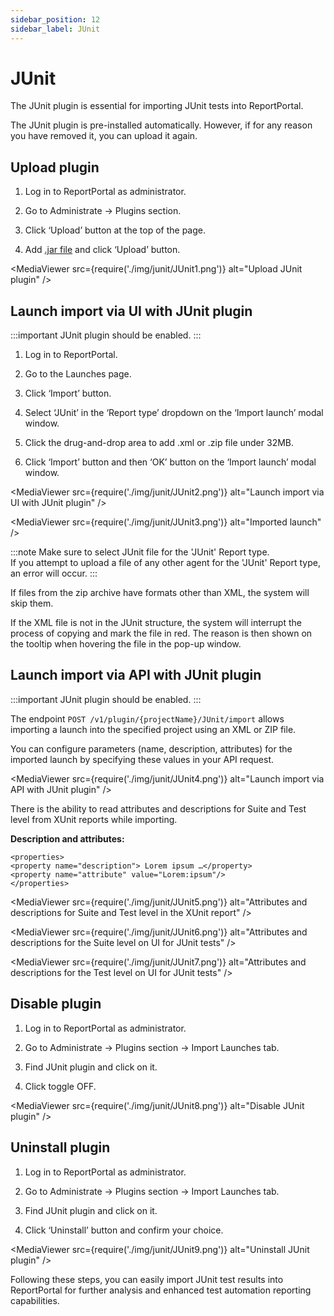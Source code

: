 ```yaml
---
sidebar_position: 12
sidebar_label: JUnit
---
```


# JUnit

The JUnit plugin is essential for importing JUnit tests into ReportPortal.

The JUnit plugin is pre-installed automatically. However, if for any reason you have removed it, you can upload it again.

## Upload plugin

1. Log in to ReportPortal as administrator.

2. Go to Administrate -> Plugins section.

3. Click ‘Upload’ button at the top of the page.

4. Add [.jar file](https://github.com/reportportal/plugin-import-junit/packages) and click ‘Upload’ button.

<MediaViewer src={require('./img/junit/JUnit1.png')} alt="Upload JUnit plugin" />

## Launch import via UI with JUnit plugin

:::important
JUnit plugin should be enabled.
:::

1. Log in to ReportPortal.

2. Go to the Launches page.

3. Click ‘Import’ button.

4. Select ‘JUnit’ in the ‘Report type’ dropdown on the ‘Import launch’ modal window.

5. Click the drug-and-drop area to add .xml or .zip file under 32MB.

6. Click ‘Import’ button and then ‘OK’ button on the ‘Import launch’ modal window.

<MediaViewer src={require('./img/junit/JUnit2.png')} alt="Launch import via UI with JUnit plugin" />

<MediaViewer src={require('./img/junit/JUnit3.png')} alt="Imported launch" />

:::note
Make sure to select JUnit file for the 'JUnit' Report type.<br />
If you attempt to upload a file of any other agent for the 'JUnit' Report type, an error will occur.
:::

If files from the zip archive have formats other than XML, the system will skip them.

If the XML file is not in the JUnit structure, the system will interrupt the process of copying and mark the file in red. The reason is then shown on the tooltip when hovering the file in the pop-up window.

<MediaViewer src="https://youtu.be/X_lIooGAeto" alt="Upload and manage JUnit plugin in our test report dashboard" type="video" />

## Launch import via API with JUnit plugin

:::important
JUnit plugin should be enabled.
:::

The endpoint ```POST /v1/plugin/{projectName}/JUnit/import``` allows importing a launch into the specified project using an XML or ZIP file.

You can configure parameters (name, description, attributes) for the imported launch by specifying these values in your API request.

<MediaViewer src={require('./img/junit/JUnit4.png')} alt="Launch import via API with JUnit plugin" />

There is the ability to read attributes and descriptions for Suite and Test level from XUnit reports while importing.

**Description and attributes:**

```
<properties>
<property name="description"> Lorem ipsum …</property>
<property name="attribute" value="Lorem:ipsum"/>
</properties>
```

<MediaViewer src={require('./img/junit/JUnit5.png')} alt="Attributes and descriptions for Suite and Test level in the XUnit report" />

<MediaViewer src={require('./img/junit/JUnit6.png')} alt="Attributes and descriptions for the Suite level on UI for JUnit tests" />

<MediaViewer src={require('./img/junit/JUnit7.png')} alt="Attributes and descriptions for the Test level on UI for JUnit tests" />

<MediaViewer src="https://youtu.be/-jseHCta_1A" alt="Launch import via API with JUnit plugin in our qa automation dashboard" type="video" />

## Disable plugin

1. Log in to ReportPortal as administrator.

2. Go to Administrate -> Plugins section -> Import Launches tab.

3. Find JUnit plugin and click on it.

4. Click toggle OFF.

<MediaViewer src={require('./img/junit/JUnit8.png')} alt="Disable JUnit plugin" />

## Uninstall plugin

1. Log in to ReportPortal as administrator.

2. Go to Administrate -> Plugins section -> Import Launches tab.

3. Find JUnit plugin and click on it.

4. Click ‘Uninstall’ button and confirm your choice.

<MediaViewer src={require('./img/junit/JUnit9.png')} alt="Uninstall JUnit plugin" />

Following these steps, you can easily import JUnit test results into ReportPortal for further analysis and enhanced test automation reporting capabilities.
